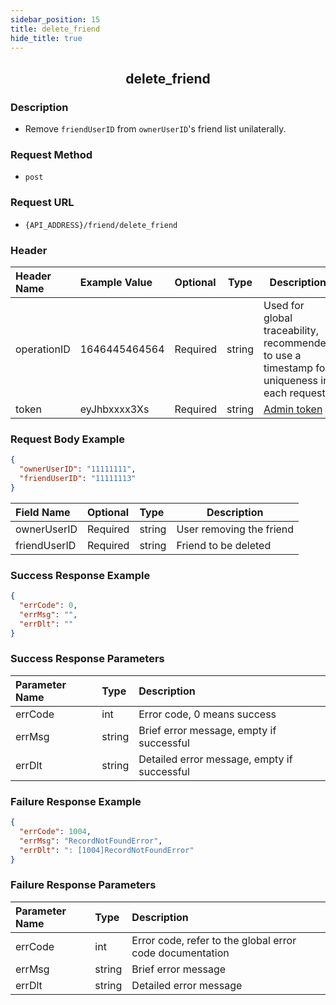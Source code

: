 ```yaml
---
sidebar_position: 15
title: delete_friend
hide_title: true
---
```


<center>

## delete_friend

</center>

### Description

- Remove `friendUserID` from `ownerUserID`'s friend list unilaterally.

### Request Method

- `post`

### Request URL

- `{API_ADDRESS}/friend/delete_friend`

### Header

| Header Name  | Example Value   | Optional | Type   | Description                                             |
| :----------- | :-------------- | :------- | ------ | ------------------------------------------------------- |
| operationID  | 1646445464564    | Required | string | Used for global traceability, recommended to use a timestamp for uniqueness in each request. |
| token        | eyJhbxxxx3Xs     | Required | string | [Admin token](/restapi/apis/authenticationManagement/getAdminToken) |

### Request Body Example

```json
{
  "ownerUserID": "11111111",
  "friendUserID": "11111113"
}
```

| Field Name     | Optional | Type   | Description               |
| :------------- | :------- | :----- | ------------------------- |
| ownerUserID    | Required | string | User removing the friend  |
| friendUserID   | Required | string | Friend to be deleted      |

### Success Response Example

```json
{
  "errCode": 0,
  "errMsg": "",
  "errDlt": ""
}
```

### Success Response Parameters

| Parameter Name  | Type   | Description                         |
| :-------------- | :----- | :---------------------------------- |
| errCode         | int    | Error code, 0 means success         |
| errMsg          | string | Brief error message, empty if successful |
| errDlt          | string | Detailed error message, empty if successful |

### Failure Response Example

```json
{
  "errCode": 1004,
  "errMsg": "RecordNotFoundError",
  "errDlt": ": [1004]RecordNotFoundError"
}
```

### Failure Response Parameters

| Parameter Name  | Type   | Description                              |
| :-------------- | :----- | :--------------------------------------- |
| errCode         | int    | Error code, refer to the global error code documentation |
| errMsg          | string | Brief error message                      |
| errDlt          | string | Detailed error message                   |